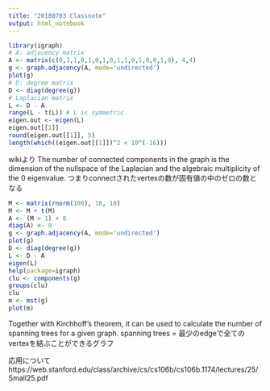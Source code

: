 ```yaml
---
title: "20180703 Classnote"
output: html_notebook
---
```


```r
library(igraph)
# A: adjacency matrix
A <- matrix(c(0,1,1,0,1,0,1,0,1,1,0,1,0,0,1,0), 4,4)
g <- graph.adjacency(A, mode='undirected')
plot(g)
# D: degree matrix
D <- diag(degree(g))
# Laplacian matrix
L <- D - A
range(L - t(L)) # L is symmetric
eigen.out <- eigen(L)
eigen.out[[1]]
round(eigen.out[[1]], 5)
length(which((eigen.out[[1]])^2 < 10^(-16)))
```
wikiより
The number of connected components in the graph is the dimension of the nullspace of the Laplacian and the algebraic multiplicity of the 0 eigenvalue.
つまりconnectされたvertexの数が固有値の中のゼロの数となる
```r
M <- matrix(rnorm(100), 10, 10)
M <- M + t(M) 
A <- (M > 1) + 0
diag(A) <- 0
g <- graph.adjacency(A, mode='undirected')
plot(g)
D <- diag(degree(g))
L <- D - A
eigen(L)
help(package=igraph)
clu <- components(g)
groups(clu)
clu
m <- mst(g)
plot(m)
```
Together with Kirchhoff's theorem, it can be used to calculate the number of spanning trees for a given graph. 
spanning trees = 最少のedgeで全てのvertexを結ぶことができるグラフ

応用について
https://web.stanford.edu/class/archive/cs/cs106b/cs106b.1174/lectures/25/Small25.pdf
